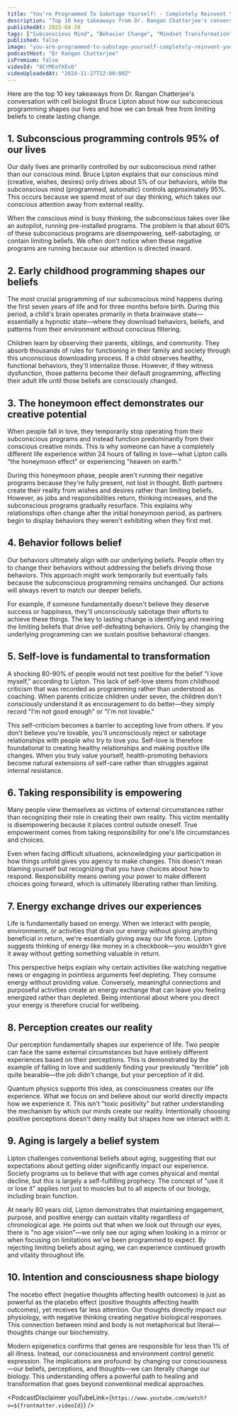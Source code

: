 ```yaml
---
title: "You're Programmed To Sabotage Yourself! - Completely Reinvent Your Life In 2025 | Bruce Lipton"
description: "Top 10 key takeaways from Dr. Rangan Chatterjee's conversation with cell biologist Bruce Lipton about how our subconscious programming shapes our lives and how we can break free from limiting beliefs to create lasting change."
publishedAt: 2025-04-20
tags: ["Subconscious Mind", "Behavior Change", "Mindset Transformation"]
published: false
image: "you-are-programmed-to-sabotage-yourself-completely-reinvent-your-life-in-2025-bruce-lipton.jpg"
podcastHost: "Dr Rangan Chatterjee"
isPremium: false
videoId: "8CrMEeYXEv0"
videoUploadedAt: "2024-11-27T12:00:00Z"
---
```



<PodcastSummaryPageLayout frontmatter={frontmatter}>
Here are the top 10 key takeaways from Dr. Rangan Chatterjee's conversation with cell biologist Bruce Lipton about how our subconscious programming shapes our lives and how we can break free from limiting beliefs to create lasting change.

## 1. Subconscious programming controls 95% of our lives

Our daily lives are primarily controlled by our subconscious mind rather than our conscious mind. Bruce Lipton explains that our conscious mind (creative, wishes, desires) only drives about 5% of our behaviors, while the subconscious mind (programmed, automatic) controls approximately 95%. This occurs because we spend most of our day thinking, which takes our conscious attention away from external reality.

When the conscious mind is busy thinking, the subconscious takes over like an autopilot, running pre-installed programs. The problem is that about 60% of these subconscious programs are disempowering, self-sabotaging, or contain limiting beliefs. We often don't notice when these negative programs are running because our attention is directed inward.

## 2. Early childhood programming shapes our beliefs

The most crucial programming of our subconscious mind happens during the first seven years of life and for three months before birth. During this period, a child's brain operates primarily in theta brainwave state—essentially a hypnotic state—where they download behaviors, beliefs, and patterns from their environment without conscious filtering.

Children learn by observing their parents, siblings, and community. They absorb thousands of rules for functioning in their family and society through this unconscious downloading process. If a child observes healthy, functional behaviors, they'll internalize those. However, if they witness dysfunction, those patterns become their default programming, affecting their adult life until those beliefs are consciously changed.

## 3. The honeymoon effect demonstrates our creative potential

When people fall in love, they temporarily stop operating from their subconscious programs and instead function predominantly from their conscious creative minds. This is why someone can have a completely different life experience within 24 hours of falling in love—what Lipton calls "the honeymoon effect" or experiencing "heaven on earth."

During this honeymoon phase, people aren't running their negative programs because they're fully present, not lost in thought. Both partners create their reality from wishes and desires rather than limiting beliefs. However, as jobs and responsibilities return, thinking increases, and the subconscious programs gradually resurface. This explains why relationships often change after the initial honeymoon period, as partners begin to display behaviors they weren't exhibiting when they first met.

## 4. Behavior follows belief

Our behaviors ultimately align with our underlying beliefs. People often try to change their behaviors without addressing the beliefs driving those behaviors. This approach might work temporarily but eventually fails because the subconscious programming remains unchanged. Our actions will always revert to match our deeper beliefs.

For example, if someone fundamentally doesn't believe they deserve success or happiness, they'll unconsciously sabotage their efforts to achieve these things. The key to lasting change is identifying and rewiring the limiting beliefs that drive self-defeating behaviors. Only by changing the underlying programming can we sustain positive behavioral changes.

## 5. Self-love is fundamental to transformation

A shocking 80-90% of people would not test positive for the belief "I love myself," according to Lipton. This lack of self-love stems from childhood criticism that was recorded as programming rather than understood as coaching. When parents criticize children under seven, the children don't consciously understand it as encouragement to do better—they simply record "I'm not good enough" or "I'm not lovable."

This self-criticism becomes a barrier to accepting love from others. If you don't believe you're lovable, you'll unconsciously reject or sabotage relationships with people who try to love you. Self-love is therefore foundational to creating healthy relationships and making positive life changes. When you truly value yourself, health-promoting behaviors become natural extensions of self-care rather than struggles against internal resistance.

## 6. Taking responsibility is empowering

Many people view themselves as victims of external circumstances rather than recognizing their role in creating their own reality. This victim mentality is disempowering because it places control outside oneself. True empowerment comes from taking responsibility for one's life circumstances and choices.

Even when facing difficult situations, acknowledging your participation in how things unfold gives you agency to make changes. This doesn't mean blaming yourself but recognizing that you have choices about how to respond. Responsibility means owning your power to make different choices going forward, which is ultimately liberating rather than limiting.

## 7. Energy exchange drives our experiences

Life is fundamentally based on energy. When we interact with people, environments, or activities that drain our energy without giving anything beneficial in return, we're essentially giving away our life force. Lipton suggests thinking of energy like money in a checkbook—you wouldn't give it away without getting something valuable in return.

This perspective helps explain why certain activities like watching negative news or engaging in pointless arguments feel depleting. They consume energy without providing value. Conversely, meaningful connections and purposeful activities create an energy exchange that can leave you feeling energized rather than depleted. Being intentional about where you direct your energy is therefore crucial for wellbeing.

## 8. Perception creates our reality

Our perception fundamentally shapes our experience of life. Two people can face the same external circumstances but have entirely different experiences based on their perceptions. This is demonstrated by the example of falling in love and suddenly finding your previously "terrible" job quite bearable—the job didn't change, but your perception of it did.

Quantum physics supports this idea, as consciousness creates our life experience. What we focus on and believe about our world directly impacts how we experience it. This isn't "toxic positivity" but rather understanding the mechanism by which our minds create our reality. Intentionally choosing positive perceptions doesn't deny reality but shapes how we interact with it.

## 9. Aging is largely a belief system

Lipton challenges conventional beliefs about aging, suggesting that our expectations about getting older significantly impact our experience. Society programs us to believe that with age comes physical and mental decline, but this is largely a self-fulfilling prophecy. The concept of "use it or lose it" applies not just to muscles but to all aspects of our biology, including brain function.

At nearly 80 years old, Lipton demonstrates that maintaining engagement, purpose, and positive energy can sustain vitality regardless of chronological age. He points out that when we look out through our eyes, there is "no age vision"—we only see our aging when looking in a mirror or when focusing on limitations we've been programmed to expect. By rejecting limiting beliefs about aging, we can experience continued growth and vitality throughout life.

## 10. Intention and consciousness shape biology

The nocebo effect (negative thoughts affecting health outcomes) is just as powerful as the placebo effect (positive thoughts affecting health outcomes), yet receives far less attention. Our thoughts directly impact our physiology, with negative thinking creating negative biological responses. This connection between mind and body is not metaphorical but literal—thoughts change our biochemistry.

Modern epigenetics confirms that genes are responsible for less than 1% of all illness. Instead, our consciousness and environment control genetic expression. The implications are profound: by changing our consciousness—our beliefs, perceptions, and thoughts—we can literally change our biology. This understanding offers a powerful path to healing and transformation that goes beyond conventional medical approaches.

<PodcastDisclaimer
  youTubeLink={`https://www.youtube.com/watch?v=${frontmatter.videoId}`}
/>

</PodcastSummaryPageLayout>
